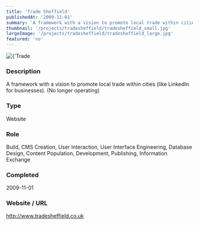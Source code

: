 ```yaml
---
title: 'Trade Sheffield'
publishedAt: '2009-11-01'
summary: 'A framework with a vision to promote local trade within cities (like LinkedIn for businesses). (No longer operating)'
thumbnail: '/projects/tradesheffield/tradesheffield_small.jpg'
largeImage: '/projects/tradesheffield/tradesheffield_large.jpg'
featured: 'no'
---
```


<div className="relative w-full h-[400px] sm:h-[600px] md:h-[760px] lg:h-[920px]">
  <Image
    alt={'Trade Sheffield'}
    src={'/projects/tradesheffield/tradesheffield.jpg'}
    sizes="(max-width: 640px) 100%, 100%"
    fill={true}
    priority
    style={{
      objectFit: 'contain'
    }}
  />
</div>

### Description

A framework with a vision to promote local trade within cities (like LinkedIn for businesses). (No longer operating)


### Type

Website

### Role

Build, CMS Creation, User Interaction, User Interface Engineering, Database Design, Content Population, Development, Publishing, Information Exchange

### Completed
2009-11-01

### Website / URL
http://www.tradesheffield.co.uk


